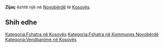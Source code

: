 {{Fshat në 
 | Emri                = Zijaç
 | EmriAlt                = 
 | NAME_SHORT_FORM=      
 | NAME_GENERIC=      
 | NAME_SORT_NAME_RO=      ZIJAC
 | FULL_NAME_RO = Zijaç
 | FULL_NAME_ND_RO=Zijac
 | SORT_NAME_RG=ZIJAC
 | FULL_NAME_RG=Zijaç
 | FULL_NAME_ND_RG=Zijac
 | SRP_NAME_SHORT_FORM=      
 | SRP_NAME_GENERIC=      
 | SRP_NAME_SORT_NAME_RO=      
 | SRP_FULL_NAME_RO = 
 | SRP_FULL_NAME_ND_RO=
 | SRP_SORT_NAME_RG=
 | SRP_FULL_NAME_RG=
 | SRP_FULL_NAME_ND_RG=
 | Emri (Rasa dhanore) = 
 | Figura              = 
 | Shteti              = Kosovo
 | Komuna              = Novobërdë
 | Kodi postar         = 
 | Sipërfaqja          = 

 | Popullsia           = 

 | Regj. i popullsisë  = 
 | Dend. e popullsisë  = 
 | Faqja zyrtare       = 
 <!--- Koordinatat ----> 
 | Gjerësia            = 42.965833
 | Gjatësia            = 20.895
 | Lartësia            = 
}}
'''Zijaç''' është një [[]] në [[Novobërdë]] të [[Kosovës]].

<!-- == Gjeografia == -->
<!-- == Historia == -->
<!-- == Demografia == -->
== Shih edhe ==
{{Komuna Novobërdë}}
{{Kosovo-Administrata-Cung}}

[[Kategoria:Fshatra në Kosovës]]
[[Kategoria:Fshatra në Kommunes Novobërdë]]
[[Kategoria:Vendbanime në Kosovës]]